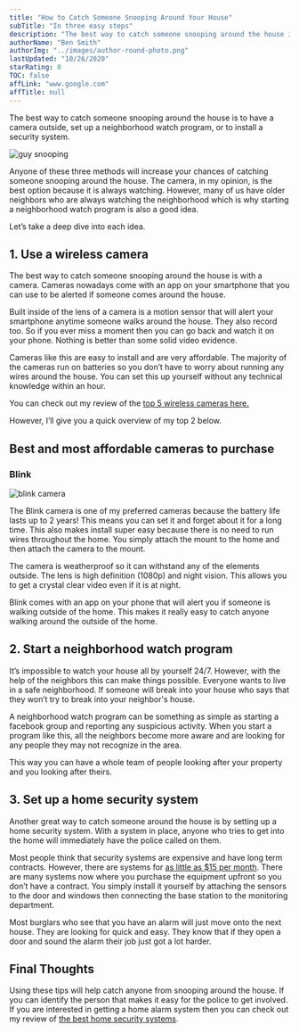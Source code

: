 ```yaml
---
title: "How to Catch Someone Snooping Around Your House"
subTitle: "In three easy steps"
description: "The best way to catch someone snooping around the house is to have a camera outside, set up a neighborhood watch program, or to install a security system."
authorName: "Ben Smith"
authorImg: "../images/author-round-photo.png"
lastUpdated: "10/26/2020"
starRating: 0
TOC: false
affLink: "www.google.com"
affTitle: null
---
```


The best way to catch someone snooping around the house is to have a camera outside, set up a neighborhood watch program, or to install a security system.

![guy snooping](../images/vivint/outdoor-camera-lurkers-min.jpg)

Anyone of these three methods will increase your chances of catching someone snooping around the house. The camera, in my opinion, is the best option because it is always watching. However, many of us have older neighbors who are always watching the neighborhood which is why starting a neighborhood watch program is also a good idea.

Let’s take a deep dive into each idea.

## 1. Use a wireless camera

The best way to catch someone snooping around the house is with a camera. Cameras nowadays come with an app on your smartphone that you can use to be alerted if someone comes around the house.

Built inside of the lens of a camera is a motion sensor that will alert your smartphone anytime someone walks around the house. They also record too. So if you ever miss a moment then you can go back and watch it on your phone. Nothing is better than some solid video evidence.

Cameras like this are easy to install and are very affordable. The majority of the cameras run on batteries so you don’t have to worry about running any wires around the house. You can set this up yourself without any technical knowledge within an hour.

You can check out my review of the [top 5 wireless cameras here.](/posts/best-battery-powered-security-cameras-for-outdoors)

However, I’ll give you a quick overview of my top 2 below.

## Best and most affordable cameras to purchase

### Blink

![blink camera](../images/wireless-cameras/blink.jpg)

The Blink camera is one of my preferred cameras because the battery life lasts up to 2 years! This means you can set it and forget about it for a long time. This also makes install super easy because there is no need to run wires throughout the home. You simply attach the mount to the home and then attach the camera to the mount.

The camera is weatherproof so it can withstand any of the elements outside. The lens is high definition (1080p) and night vision. This allows you to get a crystal clear video even if it is at night.

Blink comes with an app on your phone that will alert you if someone is walking outside of the home. This makes it really easy to catch anyone walking around the outside of the home.

## 2. Start a neighborhood watch program

It’s impossible to watch your house all by yourself 24/7. However, with the help of the neighbors this can make things possible. Everyone wants to live in a safe neighborhood. If someone will break into your house who says that they won’t try to break into your neighbor's house.

A neighborhood watch program can be something as simple as starting a facebook group and reporting any suspicious activity. When you start a program like this, all the neighbors become more aware and are looking for any people they may not recognize in the area.

This way you can have a whole team of people looking after your property and you looking after theirs.

## 3. Set up a home security system

Another great way to catch someone around the house is by setting up a home security system. With a system in place, anyone who tries to get into the home will immediately have the police called on them.

Most people think that security systems are expensive and have long term contracts. However, there are systems for [as little as \$15 per month](/posts/simplisafe-review). There are many systems now where you purchase the equipment upfront so you don’t have a contract. You simply install it yourself by attaching the sensors to the door and windows then connecting the base station to the monitoring department.

Most burglars who see that you have an alarm will just move onto the next house. They are looking for quick and easy. They know that if they open a door and sound the alarm their job just got a lot harder.

## Final Thoughts

Using these tips will help catch anyone from snooping around the house. If you can identify the person that makes it easy for the police to get involved. If you are interested in getting a home alarm system then you can check out my review of [the best home security systems](/posts/best-home-security-systems).
